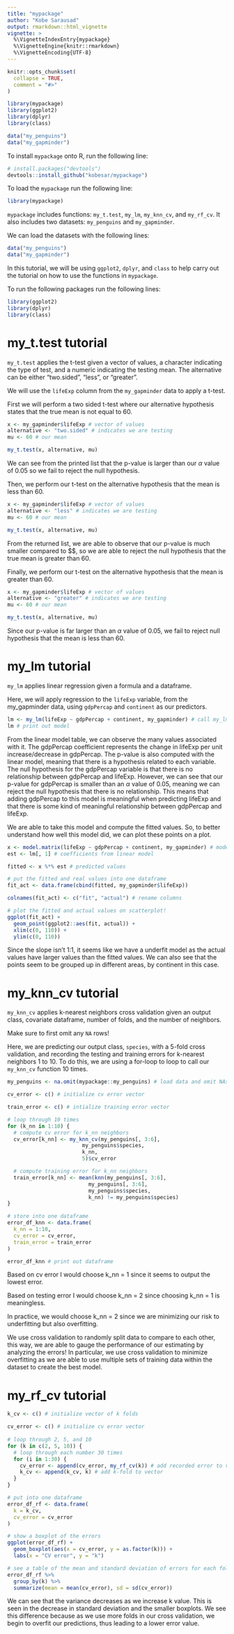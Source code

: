 ```yaml
---
title: "mypackage"
author: "Kobe Sarausad"
output: rmarkdown::html_vignette
vignette: >
  %\VignetteIndexEntry{mypackage}
  %\VignetteEngine{knitr::rmarkdown}
  %\VignetteEncoding{UTF-8}
---
```


```r
knitr::opts_chunk$set(
  collapse = TRUE,
  comment = "#>"
)

library(mypackage)
library(ggplot2)
library(dplyr)
library(class)

data("my_penguins")
data("my_gapminder")
```

To install `mypackage` onto R, run the following line:

```r
# install.packages("devtools")
devtools::install_github("kobesar/mypackage")
```

To load the `mypackage` run the following line:

```r
library(mypackage)
```

`mypackage` includes functions: `my_t.test`, `my_lm`, `my_knn_cv`, and `my_rf_cv`. It also includes two datasets: `my_penguins` and `my_gapminder`. 

We can load the datasets with the following lines:

```r
data("my_penguins")
data("my_gapminder")
```

In this tutorial, we will be using `ggplot2`, `dplyr`, and `class` to help carry out the tutorial on how to use the functions in `mypackage`.

To run the following packages run the following lines:

```r
library(ggplot2)
library(dplyr)
library(class)
```

# my_t.test tutorial

`my_t.test` applies the t-test given a vector of values, a character indicating the type of test, and a numeric indicating the testing mean. The alternative can be either "two.sided", "less", or "greater". 

We will use the `lifeExp` column from the `my_gapminder` data to apply a t-test.

First we will perform a two sided t-test where our alternative hypothesis states that the true mean is not equal to 60.

```r
x <- my_gapminder$lifeExp # vector of values
alternative <- "two.sided" # indicates we are testing 
mu <- 60 # our mean

my_t.test(x, alternative, mu)
```

We can see from the printed list that the p-value is larger than our $\alpha$ value of 0.05 so we fail to reject the null hypothesis.

Then, we perform our t-test on the alternative hypothesis that the mean is less than 60.

```r
x <- my_gapminder$lifeExp # vector of values
alternative <- "less" # indicates we are testing 
mu <- 60 # our mean

my_t.test(x, alternative, mu)
```

From the returned list, we are able to observe that our p-value is much smaller compared to $\alpha\$, so we are able to reject the null hypothesis that the true mean is greater than 60.

Finally, we perform our t-test on the alternative hypothesis that the mean is greater than 60.

```r
x <- my_gapminder$lifeExp # vector of values
alternative <- "greater" # indicates we are testing 
mu <- 60 # our mean

my_t.test(x, alternative, mu)
```

Since our p-value is far larger than an $\alpha$ value of 0.05, we fail to reject null hypothesis that the mean is less than 60.

# my_lm tutorial

`my_lm` applies linear regression given a formula and a dataframe.

Here, we will apply regression to the `lifeExp` variable, from the my_gapminder data, using `gdpPercap` and `continent` as our predictors.

```r
lm <- my_lm(lifeExp ~ gdpPercap + continent, my_gapminder) # call my_lm to get linear model
lm # print out model
```

From the linear model table, we can observe the many values associated with it. The gdpPercap coefficient represents the change in lifeExp per unit increase/decrease in gdpPercap. The p-value is also computed with the linear model, meaning that there is a hypothesis related to each variable. The null hypothesis for the gdpPercap variable is that there is no relationship between gdpPercap and lifeExp. However, we can see that our p-value for gdpPercap is smaller than an $\alpha$ value of 0.05, meaning we can reject the null hypothesis that there is no relationship. This means that adding gdpPercap to this model is meaningful when predicting lifeExp and that there is some kind of meaningful relationship between gdpPercap and lifeExp.

We are able to take this model and compute the fitted values. So, to better understand how well this model did, we can plot these points on a plot.

```r
x <- model.matrix(lifeExp ~ gdpPercap + continent, my_gapminder) # model matrix
est <- lm[, 1] # coefficients from linear model 

fitted <- x %*% est # predicted values

# put the fitted and real values into one dataframe
fit_act <- data.frame(cbind(fitted, my_gapminder$lifeExp)) 

colnames(fit_act) <- c("fit", "actual") # rename columns

# plot the fitted and actual values on scatterplot!
ggplot(fit_act) +
  geom_point(ggplot2::aes(fit, actual)) +
  xlim(c(0, 110)) +
  ylim(c(0, 110))
```

Since the slope isn't 1:1, it seems like we have a underfit model as the actual values have larger values than the fitted values. We can also see that the points seem to be grouped up in different areas, by continent in this case.

# my_knn_cv tutorial

`my_knn_cv` applies k-nearest neighbors cross validation given an output class, covariate dataframe, number of folds, and the number of neighbors.

Make sure to first omit any `NA` rows!

Here, we are predicting our output class, `species`, with a 5-fold cross validation, and recording the testing and training errors for k-nearest neighbors 1 to 10. To do this, we are using a for-loop to loop to call our `my_knn_cv` function 10 times.

```r
my_penguins <- na.omit(mypackage::my_penguins) # load data and omit NAs

cv_error <- c() # initialize cv error vector

train_error <- c() # intialize training error vector

# loop through 10 times
for (k_nn in 1:10) {
  # compute cv error for k_nn neighbors
  cv_error[k_nn] <- my_knn_cv(my_penguins[, 3:6], 
                        my_penguins$species,
                        k_nn, 
                        5)$cv_error

  # compute training error for k_nn neighbors
  train_error[k_nn] <- mean(knn(my_penguins[, 3:6], 
                          my_penguins[, 3:6], 
                          my_penguins$species, 
                          k_nn) != my_penguins$species)
}

# store into one dataframe
error_df_knn <- data.frame(
  k_nn = 1:10,
  cv_error = cv_error,
  train_error = train_error
)

error_df_knn # print out dataframe
```

Based on cv error I would choose k_nn = 1 since it seems to output the lowest error.

Based on testing error I would choose k_nn = 2 since choosing k_nn = 1 is meaningless.

In practice, we would choose k_nn = 2 since we are minimizing our risk to underfitting but also overfitting.

We use cross validation to randomly split data to compare to each other, this way, we are able to gauge the performance of our estimating by analyzing the errors! In particular, we use cross validation to minimize overfitting as we are able to use multiple sets of training data within the dataset to create the best model.

# my_rf_cv tutorial

```r
k_cv <- c() # initialize vector of k folds

cv_error <- c() # initialize cv error vector
  
# loop through 2, 5, and 10
for (k in c(2, 5, 10)) {
  # loop through each number 30 times
  for (i in 1:30) {
    cv_error <- append(cv_error, my_rf_cv(k)) # add recorded error to vector
    k_cv <- append(k_cv, k) # add k-fold to vector
  }
}

# put into one dataframe
error_df_rf <- data.frame(
  k = k_cv,
  cv_error = cv_error
)

# show a boxplot of the errors
ggplot(error_df_rf) +
  geom_boxplot(aes(x = cv_error, y = as.factor(k))) +
  labs(x = "CV error", y = "k")

# see a table of the mean and standard deviation of errors for each fold
error_df_rf %>% 
  group_by(k) %>% 
  summarize(mean = mean(cv_error), sd = sd(cv_error))
```

We can see that the variance decreases as we increase k value. This is seen in the decrease in standard deviation and the smaller boxplots. We see this difference because as we use more folds in our cross validation, we begin to overfit our predictions, thus leading to a lower error value. 
